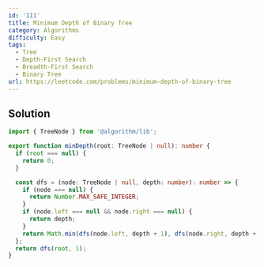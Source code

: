```yaml
---
id: '111'
title: Minimum Depth of Binary Tree
category: Algorithms
difficulty: Easy
tags:
  - Tree
  - Depth-First Search
  - Breadth-First Search
  - Binary Tree
url: https://leetcode.com/problems/minimum-depth-of-binary-tree
---
```


## Solution

```typescript filename="solution.ts" copy
import { TreeNode } from '@algorithm/lib';

export function minDepth(root: TreeNode | null): number {
  if (root === null) {
    return 0;
  }

  const dfs = (node: TreeNode | null, depth: number): number => {
    if (node === null) {
      return Number.MAX_SAFE_INTEGER;
    }
    if (node.left === null && node.right === null) {
      return depth;
    }
    return Math.min(dfs(node.left, depth + 1), dfs(node.right, depth + 1));
  };
  return dfs(root, 1);
}
```
